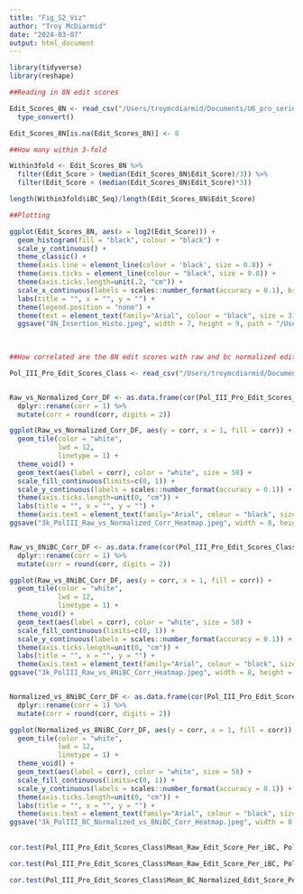 ```yaml
---
title: "Fig_S2_Viz"
author: "Troy McDiarmid"
date: "2024-03-07"
output: html_document
---
```


```r

library(tidyverse)
library(reshape)

```

```r
##Reading in 8N edit scores 

Edit_Scores_8N <- read_csv("/Users/troymcdiarmid/Documents/U6_pro_series/Figs/Pub_Figs/FigS13_Final_Figure_Datasets/Pooled_Edit_Scores.csv") %>% 
  type_convert() 

Edit_Scores_8N[is.na(Edit_Scores_8N)] <- 0

##How many within 3-fold

Within3fold <- Edit_Scores_8N %>% 
  filter(Edit_Score > (median(Edit_Scores_8N$Edit_Score)/3)) %>% 
  filter(Edit_Score < (median(Edit_Scores_8N$Edit_Score)*3))

length(Within3fold$iBC_Seq)/length(Edit_Scores_8N$Edit_Score)

##Plotting

ggplot(Edit_Scores_8N, aes(x = log2(Edit_Score))) +
  geom_histogram(fill = "black", colour = "black") +
  scale_y_continuous() +
  theme_classic() +
  theme(axis.line = element_line(colour = 'black', size = 0.8)) +
  theme(axis.ticks = element_line(colour = "black", size = 0.8)) +
  theme(axis.ticks.length=unit(.2, "cm")) +
  scale_x_continuous(labels = scales::number_format(accuracy = 0.1), breaks = c(-7.5, -5, -2.5, 0, 2.5)) +
  labs(title = "", x = "", y = "") +
  theme(legend.position = "none") +
  theme(text = element_text(family="Arial", colour = "black", size = 31), plot.margin = margin(0, 15, 0, 20)) 
  ggsave("8N_Insertion_Histo.jpeg", width = 7, height = 9, path = "/Users/troymcdiarmid/Documents/U6_pro_series/Figs/Pub_Figs/") 
  
  
```


```r
##How correlated are the 8N edit scores with raw and bc normalized edit scores 

Pol_III_Pro_Edit_Scores_Class <- read_csv("/Users/troymcdiarmid/Documents/U6_pro_series/Figs/Pub_Figs/FigS13_Final_Figure_Datasets/Pol_III_Pro_Edit_Scores_Class.csv")


Raw_vs_Normalized_Corr_DF <- as.data.frame(cor(Pol_III_Pro_Edit_Scores_Class$Mean_Raw_Edit_Score_Per_iBC, Pol_III_Pro_Edit_Scores_Class$Mean_BC_Normalized_Edit_Score_Per_iBC)) %>% 
  dplyr::rename(corr = 1) %>% 
  mutate(corr = round(corr, digits = 2))

ggplot(Raw_vs_Normalized_Corr_DF, aes(y = corr, x = 1, fill = corr)) +
  geom_tile(color = "white",
            lwd = 12,
            linetype = 1) +
  theme_void() +
  geom_text(aes(label = corr), color = "white", size = 58) +
  scale_fill_continuous(limits=c(0, 1)) +
  scale_y_continuous(labels = scales::number_format(accuracy = 0.1)) +
  theme(axis.ticks.length=unit(0, "cm")) +
  labs(title = "", x = "", y = "") + 
  theme(axis.text = element_text(family="Arial", colour = "black", size = 12))
ggsave("3k_PolIII_Raw_vs_Normalized_Corr_Heatmap.jpeg", width = 8, height = 6, path = "/Users/troymcdiarmid/Documents/U6_pro_series/Figs/Pub_Figs/")


Raw_vs_8NiBC_Corr_DF <- as.data.frame(cor(Pol_III_Pro_Edit_Scores_Class$Mean_Raw_Edit_Score_Per_iBC, Pol_III_Pro_Edit_Scores_Class$Normalized_8N_Edit_Score)) %>% 
  dplyr::rename(corr = 1) %>% 
  mutate(corr = round(corr, digits = 2))

ggplot(Raw_vs_8NiBC_Corr_DF, aes(y = corr, x = 1, fill = corr)) +
  geom_tile(color = "white",
            lwd = 12,
            linetype = 1) +
  theme_void() +
  geom_text(aes(label = corr), color = "white", size = 58) +
  scale_fill_continuous(limits=c(0, 1)) +
  scale_y_continuous(labels = scales::number_format(accuracy = 0.1)) +
  theme(axis.ticks.length=unit(0, "cm")) +
  labs(title = "", x = "", y = "") + 
  theme(axis.text = element_text(family="Arial", colour = "black", size = 12))
ggsave("3k_PolIII_Raw_vs_8NiBC_Corr_Heatmap.jpeg", width = 8, height = 6, path = "/Users/troymcdiarmid/Documents/U6_pro_series/Figs/Pub_Figs/")


Normalized_vs_8NiBC_Corr_DF <- as.data.frame(cor(Pol_III_Pro_Edit_Scores_Class$Mean_BC_Normalized_Edit_Score_Per_iBC, Pol_III_Pro_Edit_Scores_Class$Normalized_8N_Edit_Score)) %>% 
  dplyr::rename(corr = 1) %>% 
  mutate(corr = round(corr, digits = 2))

ggplot(Normalized_vs_8NiBC_Corr_DF, aes(y = corr, x = 1, fill = corr)) +
  geom_tile(color = "white",
            lwd = 12,
            linetype = 1) +
  theme_void() +
  geom_text(aes(label = corr), color = "white", size = 58) +
  scale_fill_continuous(limits=c(0, 1)) +
  scale_y_continuous(labels = scales::number_format(accuracy = 0.1)) +
  theme(axis.ticks.length=unit(0, "cm")) +
  labs(title = "", x = "", y = "") + 
  theme(axis.text = element_text(family="Arial", colour = "black", size = 12))
ggsave("3k_PolIII_BC_Normalized_vs_8NiBC_Corr_Heatmap.jpeg", width = 8, height = 6, path = "/Users/troymcdiarmid/Documents/U6_pro_series/Figs/Pub_Figs/")
  
  
cor.test(Pol_III_Pro_Edit_Scores_Class$Mean_Raw_Edit_Score_Per_iBC, Pol_III_Pro_Edit_Scores_Class$Normalized_8N_Edit_Score)

cor.test(Pol_III_Pro_Edit_Scores_Class$Mean_Raw_Edit_Score_Per_iBC, Pol_III_Pro_Edit_Scores_Class$Mean_BC_Normalized_Edit_Score_Per_iBC)

cor.test(Pol_III_Pro_Edit_Scores_Class$Mean_BC_Normalized_Edit_Score_Per_iBC, Pol_III_Pro_Edit_Scores_Class$Normalized_8N_Edit_Score)

```




